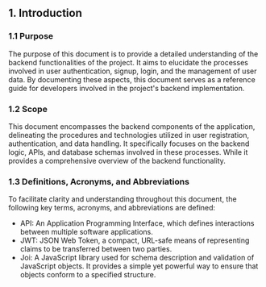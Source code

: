 ## 1. Introduction

### 1.1 Purpose
  The purpose of this document is to provide a detailed understanding of the backend functionalities of the project. It aims to elucidate the processes involved in user authentication, signup, login, and the management of user data. By documenting these aspects, this document serves as a reference guide for developers involved in the project's backend implementation.

### 1.2 Scope
  This document encompasses the backend components of the application, delineating the procedures and technologies utilized in user registration, authentication, and data handling. It specifically focuses on the backend logic, APIs, and database schemas involved in these processes. While it provides a comprehensive overview of the backend functionality.

### 1.3 Definitions, Acronyms, and Abbreviations
  To facilitate clarity and understanding throughout this document, the following key terms, acronyms, and abbreviations are defined:

- API: An Application Programming Interface, which defines interactions between multiple software applications.
- JWT: JSON Web Token, a compact, URL-safe means of representing claims to be transferred between two parties.
- Joi: A JavaScript library used for schema description and validation of JavaScript objects. It provides a simple yet powerful way to ensure that objects conform to a specified structure.
